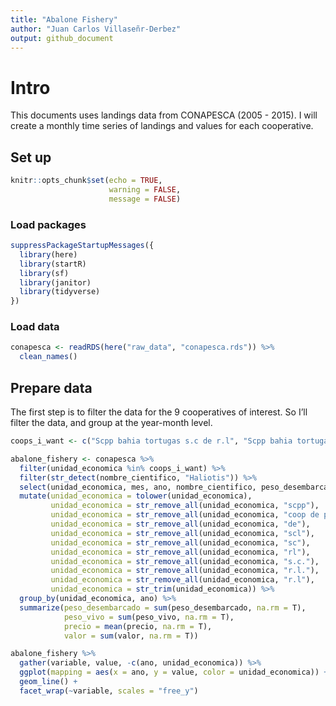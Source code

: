 ```yaml
---
title: "Abalone Fishery"
author: "Juan Carlos Villaseñr-Derbez"
output: github_document
---
```


# Intro

This documents uses landings data from CONAPESCA (2005 - 2015). I will create a monthly time series of landings and values for each cooperative.

## Set up

```r
knitr::opts_chunk$set(echo = TRUE,
                      warning = FALSE,
                      message = FALSE)
```

### Load packages

```r
suppressPackageStartupMessages({
  library(here)
  library(startR)
  library(sf)
  library(janitor)
  library(tidyverse)
})
```

### Load data

```r
conapesca <- readRDS(here("raw_data", "conapesca.rds")) %>% 
  clean_names()
```

## Prepare data

The first step is to filter the data for the 9 cooperatives of interest. So I'll filter the data, and group at the year-month level.

```r
coops_i_want <- c("Scpp bahia tortugas s.c de r.l", "Scpp bahia tortugas s.c de r.l", "Scpp buzos y pescadores de la baja california scl", "Scpp california de san ignacio scl", "Scpp emancipacion sc de rl", "Scpp la purisima scl", "Soc coop de prod pesq rib leyes de reforma sc de rl", "Scpp progreso scl", "Scpp punta abreojos scl", "Scpp punta abreojos sc de rl", "Scpp pesc nacionales de abulon sc de rl")

abalone_fishery <- conapesca %>% 
  filter(unidad_economica %in% coops_i_want) %>% 
  filter(str_detect(nombre_cientifico, "Haliotis")) %>%
  select(unidad_economica, mes, ano, nombre_cientifico, peso_desembarcado, peso_vivo, precio, valor) %>% 
  mutate(unidad_economica = tolower(unidad_economica),
         unidad_economica = str_remove_all(unidad_economica, "scpp"),
         unidad_economica = str_remove_all(unidad_economica, "coop de prod pesq rib"),
         unidad_economica = str_remove_all(unidad_economica, "de"),
         unidad_economica = str_remove_all(unidad_economica, "scl"),
         unidad_economica = str_remove_all(unidad_economica, "sc"),
         unidad_economica = str_remove_all(unidad_economica, "rl"),
         unidad_economica = str_remove_all(unidad_economica, "s.c."),
         unidad_economica = str_remove_all(unidad_economica, "r.l."),
         unidad_economica = str_remove_all(unidad_economica, "r.l"),
         unidad_economica = str_trim(unidad_economica)) %>% 
  group_by(unidad_economica, ano) %>% 
  summarize(peso_desembarcado = sum(peso_desembarcado, na.rm = T),
            peso_vivo = sum(peso_vivo, na.rm = T),
            precio = mean(precio, na.rm = T),
            valor = sum(valor, na.rm = T))
```



```r
abalone_fishery %>% 
  gather(variable, value, -c(ano, unidad_economica)) %>% 
  ggplot(mapping = aes(x = ano, y = value, color = unidad_economica)) +
  geom_line() +
  facet_wrap(~variable, scales = "free_y")
```







































